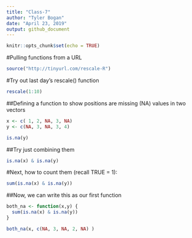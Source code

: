 ```yaml
---
title: "Class-7"
author: "Tyler Bogan"
date: "April 23, 2019"
output: github_document
---
```


```r
knitr::opts_chunk$set(echo = TRUE)
```

#Pulling functions from a URL
```r
source("http://tinyurl.com/rescale-R")
```

#Try out last day's rescale() function

```r
rescale(1:10)
```

##Defining a function to show positions are missing (NA) values in two vectors
```r
x <- c( 1, 2, NA, 3, NA)
y <- c(NA, 3, NA, 3, 4)

is.na(y)
```

##Try just combining them
```r
is.na(x) & is.na(y)
```

#Next, how to count them (recall TRUE = 1):
```r
sum(is.na(x) & is.na(y))
```

##Now, we can write this as our first function
```r
both_na <- function(x,y) {
  sum(is.na(x) & is.na(y))
}
```

```r
both_na(x, c(NA, 3, NA, 2, NA) )
```

